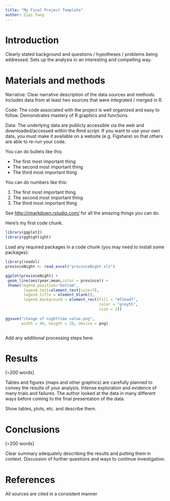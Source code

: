 ```yaml
---
title: "My Final Project Template"
author: Ziqi Tang
---
```


# Introduction

Clearly stated background and questions / hypotheses / problems being addressed. Sets up the analysis in an interesting and compelling way.

# Materials and methods

Narrative: Clear narrative description of the data sources and methods. Includes data from at least two sources that were integrated / merged in R.

Code: The code associated with the project is well organized and easy to follow. Demonstrates mastery of R graphics and functions.

Data: The underlying data are publicly accessible via the web and downloaded/accessed within the Rmd script. If you want to use your own data, you must make it available on a website (e.g. Figshare) so that others are able to re-run your code.

You can do bullets like this:

* The first most important thing
* The second most important thing
* The third most important thing

You can do numbers like this:

1. The first most important thing
2. The second most important thing
3. The third most important thing

See [http://rmarkdown.rstudio.com/](http://rmarkdown.rstudio.com/) for all the amazing things you can do.


Here's my first code chunk.
```r
library(ggplot2)
library(gghighlight)
```

Load any required packages in a code chunk (you may need to install some packages):

```r
library(readxl)
provinceNight <- read_excel("provinceNight.xls")

```


```r
ggplot(provinceNight) +
 geom_line(aes(year,mean,color = province)) +
 theme(legend.position="bottom",
        legend.text=element_text(size=7),
        legend.title = element_blank(),
        legend.background = element_rect(fill = "#f2eadf",
                                         color = "grey55",
                                         size = 2))
  
ggsave("change of nighttime value.png", 
       width = 40, height = 20, device = png)
```
```R

```


Add any additional processing steps here.

# Results

[~200 words]

Tables and figures (maps and other graphics) are carefully planned to convey the results of your analysis. Intense exploration and evidence of many trials and failures. The author looked at the data in many different ways before coming to the final presentation of the data.

Show tables, plots, etc. and describe them.

# Conclusions

[~200 words]

Clear summary adequately describing the results and putting them in context. Discussion of further questions and ways to continue investigation.

# References

All sources are cited in a consistent manner
